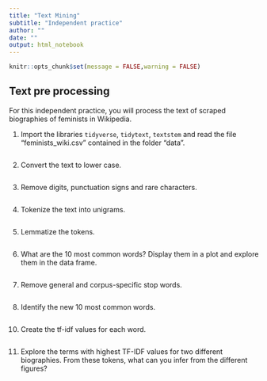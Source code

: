 ```yaml
---
title: "Text Mining"
subtitle: "Independent practice"
author: ""
date: ""
output: html_notebook
---
```


```r
knitr::opts_chunk$set(message = FALSE,warning = FALSE)
```

## Text pre processing

For this independent practice, you will process the text of scraped biographies of feminists in Wikipedia.

1. Import the libraries `tidyverse`, `tidytext`, `textstem` and read the file "feminists_wiki.csv" contained in the folder "data".

```r

```

2. Convert the text to lower case. 

```r

```

3. Remove digits, punctuation signs and rare characters.

```r

```

4. Tokenize the text into unigrams. 

```r

```

5. Lemmatize the tokens.  

```r

```

6. What are the 10 most common words? Display them in a plot and explore them in the data frame. 

```r

```

7. Remove general and corpus-specific stop words. 

```r

```

8. Identify the new 10 most common words. 

```r

```
10. Create the tf-idf values for each word. 

```r

```

11. Explore the terms with highest TF-IDF values for two different biographies. From these tokens, what can you infer from the different figures? 

```r

```

